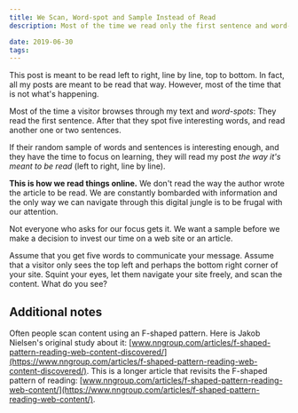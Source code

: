 ```yaml
---
title: We Scan, Word-spot and Sample Instead of Read
description: Most of the time we read only the first sentence and word-spot through the rest of the text. Assume that you get five words to communicate your message.

date: 2019-06-30
tags:
---
```


This post is meant to be read left to right, line by line, top to bottom. In fact, all my posts are meant to be read that way. However, most of the time that is not what's happening.

Most of the time a visitor browses through my text and _word-spots_: They read the first sentence. After that they spot five interesting words, and read another one or two sentences.

If their random sample of words and sentences is interesting enough, and they have the time to focus on learning, they will read my post _the way it's meant to be read_ (left to right, line by line).

**This is how we read things online.** We don't read the way the author wrote the article to be read. We are constantly bombarded with information and the only way we can navigate through this digital jungle is to be frugal with our attention.

Not everyone who asks for our focus gets it. We want a sample before we make a decision to invest our time on a web site or an article.

Assume that you get five words to communicate your message. Assume that a visitor only sees the top left and perhaps the bottom right corner of your site. Squint your eyes, let them navigate your site freely, and scan the content. What do you see?

## Additional notes

Often people scan content using an F-shaped pattern. Here is Jakob Nielsen's original study about it: [www.nngroup.com/articles/f-shaped-pattern-reading-web-content-discovered/](https://www.nngroup.com/articles/f-shaped-pattern-reading-web-content-discovered/). This is a longer article that revisits the F-shaped pattern of reading: [www.nngroup.com/articles/f-shaped-pattern-reading-web-content/](https://www.nngroup.com/articles/f-shaped-pattern-reading-web-content/).
